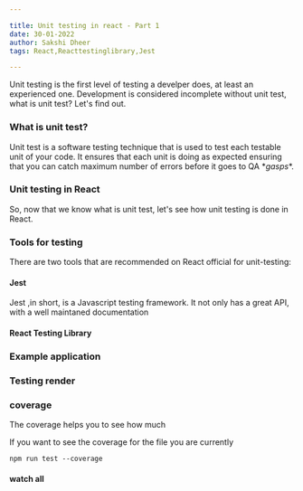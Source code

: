 ```yaml
---

title: Unit testing in react - Part 1
date: 30-01-2022
author: Sakshi Dheer
tags: React,Reacttestinglibrary,Jest

---
```


Unit testing is the first level of testing a develper does, at least an experienced one. Development is considered incomplete without unit test, what is unit test? Let's find out.

### What is unit test?

Unit test is a software testing technique that is used to test each testable unit of your code. It ensures that each unit is doing as expected ensuring that you can catch maximum number of errors before it goes to QA \**gasps*\*.

### Unit testing in React

So, now that we know what is unit test, let's see how unit testing is done in React.

### Tools for testing

There are two tools that are recommended on React official for unit-testing:

#### Jest

Jest ,in short, is a Javascript testing framework. It not only has a great API, with a well maintaned documentation

#### React Testing Library

### Example application 

### Testing render

### coverage
The coverage helps you to see how much 

If you want to see the coverage for the file you are currently 
```npm
npm run test --coverage
```
#### watch all